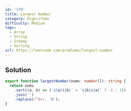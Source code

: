 ```yaml
---
id: '179'
title: Largest Number
category: Algorithms
difficulty: Medium
tags:
  - Array
  - String
  - Greedy
  - Sorting
url: https://leetcode.com/problems/largest-number
---
```


## Solution

```typescript filename="solution.ts" copy
export function largestNumber(nums: number[]): string {
  return nums
    .sort((a, b) => (`${a}${b}` > `${b}${a}` ? -1 : 1))
    .join('')
    .replace(/^0+/, '0');
}
```
